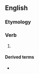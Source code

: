 ==English==

===Etymology===
{{suffix|en|personal|ise}}

===Verb===
{{en-verb|personalis}}

# {{lb|en|British spelling}} {{alternative spelling of|en|personalize}}

====Derived terms====
* {{l|en|personalisation}}